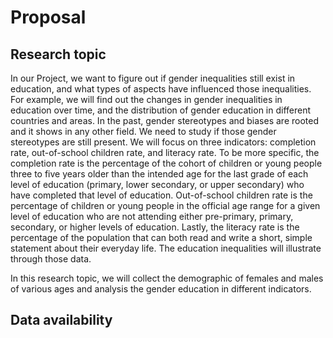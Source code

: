 # Proposal

## Research topic
In our Project, we want to figure out if gender inequalities still exist in education, and what types of aspects have influenced those inequalities. For example, we will find out the changes in gender inequalities in education over time, and the distribution of gender education in different countries and areas. In the past, gender stereotypes and biases are rooted and it shows in any other field. We need to study if those gender stereotypes are still present. We will focus on three indicators: completion rate, out-of-school children rate, and literacy rate. To be more specific, the completion rate is the percentage of the cohort of children or young people three to five years older than the intended age for the last grade of each level of education (primary, lower secondary, or upper secondary) who have completed that level of education. Out-of-school children rate is the percentage of children or young people in the official age range for a given level of education who are not attending either pre-primary, primary, secondary, or higher levels of education. Lastly, the literacy rate is the percentage of the population that can both read and write a short, simple statement about their everyday life. The education inequalities will illustrate through those data.

In this research topic, we will collect the demographic of females and males of various ages and analysis the gender education in different indicators.



## Data availability

